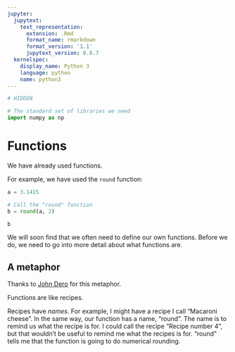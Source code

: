 ```yaml
---
jupyter:
  jupytext:
    text_representation:
      extension: .Rmd
      format_name: rmarkdown
      format_version: '1.1'
      jupytext_version: 0.8.7
  kernelspec:
    display_name: Python 3
    language: python
    name: python3
---
```


```python
# HIDDEN

# The standard set of libraries we need
import numpy as np
```

# Functions

We have already used functions.

For example, we have used the `round` function:

```python
a = 3.1415
```

```python
# Call the "round" function
b = round(a, 2)
```

```python
b
```

We will soon find that we often need to define our own functions.
Before we do, we need to go into more detail about what functions are.

## A metaphor

Thanks to [John
Dero](https://www.inferentialthinking.com/chapters/08/Functions_and_Tables)
for this metaphor.

Functions are like recipes.

Recipes have *names*.  For example, I might have a recipe I call
"Macaroni cheese".   In the same way, our function has a name,
"round".  The name is to remind us what the recipe is for.  I could
call the recipe "Recipe number 4", but that wouldn't be useful to
remind me what the recipes is for.  "round" tells me that the function
is going to do numerical rounding.
